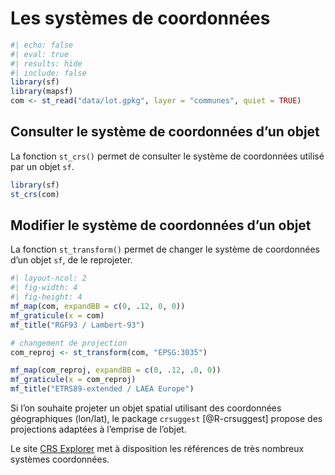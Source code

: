 # Les systèmes de coordonnées


```r
#| echo: false
#| eval: true
#| results: hide
#| include: false
library(sf)
library(mapsf)
com <- st_read("data/lot.gpkg", layer = "communes", quiet = TRUE)
```


## Consulter le système de coordonnées d'un objet
La fonction `st_crs()` permet de consulter le système de coordonnées utilisé par un objet `sf`.

```r
library(sf) 
st_crs(com)
```

## Modifier le système de coordonnées d'un objet 

La fonction `st_transform()` permet de changer le système de coordonnées d'un objet `sf`, de le reprojeter. 

```r
#| layout-ncol: 2
#| fig-width: 4
#| fig-height: 4
mf_map(com, expandBB = c(0, .12, 0, 0))
mf_graticule(x = com)
mf_title("RGF93 / Lambert-93")

# changement de projection
com_reproj <- st_transform(com, "EPSG:3035")

mf_map(com_reproj, expandBB = c(0, .12, .0, 0))
mf_graticule(x = com_reproj)
mf_title("ETRS89-extended / LAEA Europe")
```


::: {.callout-note}
Si l'on souhaite projeter un objet spatial utilisant des coordonnées géographiques (lon/lat), le package `crsuggest` [@R-crsuggest] propose des projections adaptées à l'emprise de l'objet.


Le site [CRS Explorer](https://crs-explorer.proj.org) met à disposition les références de très nombreux systèmes coordonnées.

:::